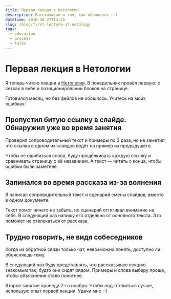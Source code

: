 ```yaml
---
title: Первая лекция в Нетологии
description: Рассказываю о том, как облажался :–)
datetime: 2016-10-27T14:25
slug: /blog/first-lecture-at-netology
tags:
  - education
  - process
  - talks
---
```


# Первая лекция в Нетологии

Я теперь читаю лекции в [Нетологии](https://netology.ru/). В понедельник провёл первую: о сетках в вебе и позиционировании блоков на странице.

Готовился месяц, но без фейлов не обошлось. Учитесь на моих ошибках:

## Пропустил битую ссылку в слайде. Обнаружил уже во время занятия

Проверил сопроводительный текст и примеры по 3 раза, но не заметил, что ссылка в одном из слайдов ведёт на пример из предыдущего.

Чтобы не ошибиться снова, буду прощёлкивать каждую ссылку и сравнивать страницу с её названием. А текст — читать с конца, чтобы ошибки были заметнее.

## Запинался во время рассказа из-за волнения

Я написал сопроводительный текст и сценарий смены слайдов, вместе в одном документе.

Текст помог ничего не забыть, но сценарий оттягивал внимание на себя. В следующий раз напишу его отдельно от основного текста. Это поможет не отвлекаться от рассказа.

## Трудно говорить, не видя собеседников

Когда из обратной связи только чат, невозможно понять, доступно ли объясняешь тему.

В следующий раз буду представлять, что рассказываю лекцию знакомым так, будто они сидят рядом. Примеры и слова выберу проще, чтобы объяснение стало понятнее.

Второе занятие проведу 2-го ноября. Чтобы подготовиться лучше, использую опыт первой лекции. Удачи мне <nobr>:–)</nobr>

